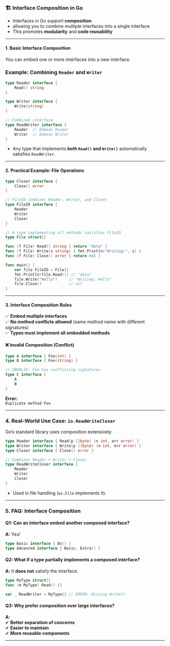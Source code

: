 ### 🏗️ **Interface Composition in Go**

- Interfaces in Go support **composition**
- allowing you to combine multiple interfaces into a single interface
- This promotes **modularity** and **code reusability**

---

#### **1. Basic Interface Composition**

You can embed one or more interfaces into a new interface.

### **Example: Combining `Reader` and `Writer`**

```go
type Reader interface {
    Read() string
}

type Writer interface {
    Write(string)
}

// Combined interface
type ReadWriter interface {
    Reader  // Embeds Reader
    Writer  // Embeds Writer
}
```

- Any type that implements **both `Read()` and `Write()`** automatically satisfies `ReadWriter`.

---

#### **2. Practical Example: File Operations**

```go showLineNumbers {13, 20}
type Closer interface {
    Close() error
}

// FileIO combines Reader, Writer, and Closer
type FileIO interface {
    Reader
    Writer
    Closer
}

// A type implementing all methods satisfies FileIO
type File struct{}

func (f File) Read() string { return "data" }
func (f File) Write(s string) { fmt.Println("Writing:", s) }
func (f File) Close() error { return nil }

func main() {
    var file FileIO = File{}
    fmt.Println(file.Read()) // "data"
    file.Write("Hello")     // "Writing: Hello"
    file.Close()            // nil
}
```

---

#### **3. Interface Composition Rules**

✅ **Embed multiple interfaces**  
✅ **No method conflicts allowed** (same method name with different signatures)  
✅ **Types must implement all embedded methods**

#### **❌ Invalid Composition (Conflict)**

```go
type A interface { Foo(int) }
type B interface { Foo(string) }

// INVALID: Foo has conflicting signatures
type C interface {
    A
    B
}
```

**Error:**  
`Duplicate method Foo`

---

### **4. Real-World Use Case: `io.ReadWriteCloser`**

Go’s standard library uses composition extensively:

```go
type Reader interface { Read(p []byte) (n int, err error) }
type Writer interface { Write(p []byte) (n int, err error) }
type Closer interface { Close() error }

// Combines Reader + Writer + Closer
type ReadWriteCloser interface {
    Reader
    Writer
    Closer
}
```

- Used in file handling (`os.File` implements it).

---

### **5. FAQ: Interface Composition**

#### **Q1: Can an interface embed another composed interface?**

**A:** Yes!

```go
type Basic interface { Do() }
type Advanced interface { Basic; Extra() }
```

#### **Q2: What if a type partially implements a composed interface?**

**A:** It **does not** satisfy the interface.

```go
type MyType struct{}
func (m MyType) Read() {}

var _ ReadWriter = MyType{} // ERROR: Missing Write()
```

#### **Q3: Why prefer composition over large interfaces?**

**A:**  
✔ **Better separation of concerns**  
✔ **Easier to maintain**  
✔ **More reusable components**

---
